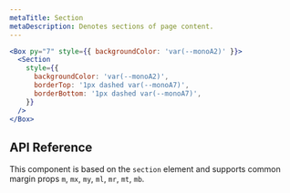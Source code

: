 ```yaml
---
metaTitle: Section
metaDescription: Denotes sections of page content.
---
```


```jsx live=true
<Box py="7" style={{ backgroundColor: 'var(--monoA2)' }}>
  <Section
    style={{
      backgroundColor: 'var(--monoA2)',
      borderTop: '1px dashed var(--monoA7)',
      borderBottom: '1px dashed var(--monoA7)',
    }}
  />
</Box>
```

## API Reference

This component is based on the `section` element and supports common margin props `m`, `mx`, `my`, `ml`, `mr`, `mt`, `mb`.

<ThemesPropsTable componentName="section" />

